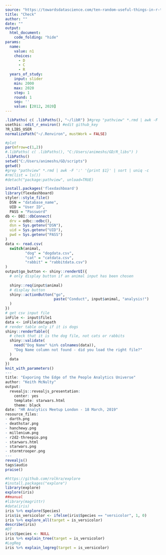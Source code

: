 ```yaml
---
source: "https://towardsdatascience.com/ten-random-useful-things-in-r-that-you-might-not-know-about-54b2044a3868"
title: "Check"
author: ""
date: ""
output:
  html_document:
    code_folding: "hide"
params:
  name:
    value: n1
    choices:
      - D
      - C
      - R
  years_of_study:
    input: slider
    min: 2000
    max: 2020
    step: 1
    round: 1
    sep: ''
    value: [2012, 2020]
---
```


```r
.libPaths( c( .libPaths(), "~/libR") )#grep "pathview" *.rmd | awk -F ':' '{print $1}' | sort | uniq -c
usethis::edit_r_environ() #edit github_key
?R_LIBS_USER
normalizePath("~/.Renviron", mustWork = FALSE)
```

```r
#plot
par(mfrow=c(1,2))
#.libPaths( c( .libPaths(), "C:/Users/animeshs/GD/R_libs") )
.libPaths()
setwd("C:/Users/animeshs/GD/scripts")
getwd()
#grep "pathview" *.rmd | awk -F ':' '{print $1}' | sort | uniq -c
#rm(list = ls())
#detach("package:pathview", unload=TRUE)
```

```r
install.packages('flexdashboard')
library(flexdashboard)
styler::style_file()
  DSN = "database_name",
  UID = "User ID",
  PASS = "Password"
db <- DBI::dbConnect(
  drv = odbc::odbc(),
  dsn = Sys.getenv("DSN"),
  uid = Sys.getenv("UID"),
  pwd = Sys.getenv("PASS")
)
data <- read.csv(
  switch(animal, 
         "dog" = "dogdata.csv", 
         "cat" = "catdata.csv",
         "rabbit" = "rabbitdata.csv")
)
output$go_button <- shiny::renderUI({
  # only display button if an animal input has been chosen
  
  shiny::req(input$animal)
  # display button
  shiny::actionButton("go", 
                      paste("Conduct", input$animal, "analysis!") 
  )
})
# get csv input file
inFile <- input$file1
data <- inFile$datapath
# render table only if it is dogs
shiny::renderTable({
  # check that it is the dog file, not cats or rabbits
  shiny::validate(
    need("Dog Name" %in% colnames(data)),
    "Dog Name column not found - did you load the right file?"
  )
  data
})
knit_with_parameters()
---
title: "Exporing the Edge of the People Analytics Universe"
author: "Keith McNulty"
output:
  revealjs::revealjs_presentation:
    center: yes
    template: starwars.html
    theme: black
date: "HR Analytics Meetup London - 18 March, 2019"
resource_files:
- darth.png
- deathstar.png
- hanchewy.png
- millenium.png
- r2d2-threepio.png
- starwars.html
- starwars.png
- stormtrooper.png
---
revealjs()
tags$audio
praise()
```

```r
#https://github.com/rolkra/explore
#install.packages("explore")
library(explore)
explore(iris)
##manual
#library(magrittr)
#data(iris)
iris %>% explore(Species)
iris$is_versicolor <- ifelse(iris$Species == "versicolor", 1, 0)
iris %>% explore_all(target = is_versicolor)
describe(iris)
#DT
iris$Species <- NULL
iris %>% explain_tree(target = is_versicolor)
#LogReg
iris %>% explain_logreg(target = is_versicolor)
```

